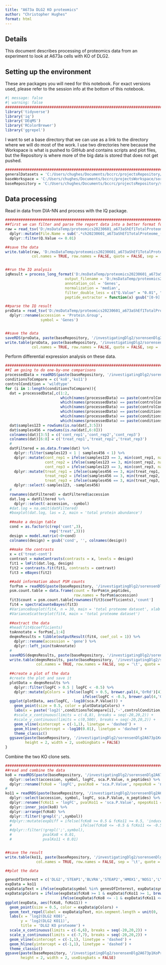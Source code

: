 ```yaml
---
title: "A673a DLG2 KO proteomics"
author: "Christopher Hughes"
format: html
---
```


## Details

This document describes processing of proteomics data from an experiment to look at A673a cells with KO of DLG2.

## Setting up the environment

These are packages you will need for this notebook. For exact versions used, please refer to the session info at the bottom of this notebook.

```r
#| message: false
#| warning: false
##########################################################################################
library('tidyverse')
library('iq')
library('DEqMS')
library('RColorBrewer')
library('ggrepel')
```

I want to set a base directory that we can use as a link to the directory where we will do most of the work. I use two directories here because the Workspace is what is pushed to GitHub and contains scripts and plot files, but the Repository is where more of the big data is stored that does not get pushed.

```r
##########################################################################################
generalDatasets = 'C:/Users/chughes/Documents/bccrc/projectsRepository/generalDatasets'
baseWorkspace = 'C:/Users/chughes/Documents/bccrc/projectsWorkspace/sorensenLab/relatedToEwsCrisprManuscript'
baseRepository = 'C:/Users/chughes/Documents/bccrc/projectsRepository/sorensenLab/relatedToEwsCrisprManuscript'
```

## Data processing

Read in data from DIA-NN and process with the IQ package.

```r
##########################################################################################
##first we can filter and parse the report data into a better format for IQ
raw = read_tsv('D:/msDataTemp/proteomics20230601_a673aShEf1TotalProteome/report-first-pass.tsv', show_col_types = FALSE) %>%
  dplyr::mutate(File.Name = sub('.*ch20230601_a673aShEf1TotalProteome_(.*)_dia_[123]\\.mzML', '\\1', File.Name)) %>%
  dplyr::filter(Q.Value <= 0.01)

##save the data
write.table(raw, 'D:/msDataTemp/proteomics20230601_a673aShEf1TotalProteome/reportParsed.tsv', 
            col.names = TRUE, row.names = FALSE, quote = FALSE, sep = '\t')


##run the IQ analysis
iqResult = process_long_format('D:/msDataTemp/proteomics20230601_a673aShEf1TotalProteome/reportParsed.tsv', 
                           output_filename = 'D:/msDataTemp/proteomics20230601_a673aShEf1TotalProteome/reportParsedIqQuant.tsv',
                           annotation_col = 'Genes',
                           normalization = 'median',
                           filter_double_less = c("Q.Value" = "0.01", "PG.Q.Value" = "0.01"),
                           peptide_extractor = function(x) gsub("[0-9].*$", "", x))

##parse the IQ result
proData = read_tsv('D:/msDataTemp/proteomics20230601_a673aShEf1TotalProteome/reportParsedIqQuant.tsv', show_col_types = FALSE) %>%
  dplyr::rename(accession = 'Protein.Group',
                symbol = 'Genes')


##save the data
saveRDS(proData, paste(baseRepository, '/investigatingDlg2/sorensenDlg2A673aKoProteomics/datasetOutputs/dataset_processedA673aDlg2KoTotalProteome.rds', sep = ''))
write.table(proData, paste(baseRepository, '/investigatingDlg2/sorensenDlg2A673aKoProteomics/datasetOutputs/dataset_processedA673aDlg2KoTotalProteome.tsv', sep = ''), 
            col.names = TRUE, row.names = FALSE, quote = FALSE, sep = '\t')
```

Perform differential expression analysis on these data. 

```r
##########################################################################################
##I am going to do one-by-one comparisons
processedData = readRDS(paste(baseRepository, '/investigatingDlg2/sorensenDlg2A673p1KoProteomics/datasetOutputs/dataset_processedMbrA673p1Dlg2KoTotalProteome.rds', sep = ''))
conditionsToCompare = c('ko8','ko11')
controlCondition = 'wildtype'
for (i in 1:length(conditionsToCompare)){
  dat = processedData[,c(1:2, 
                         which(names(processedData) == paste(controlCondition, '_rep1', sep = '')),
                         which(names(processedData) == paste(controlCondition, '_rep2', sep = '')),
                         which(names(processedData) == paste(controlCondition, '_rep3', sep = '')),
                         which(names(processedData) == paste(conditionsToCompare[i], '_rep1', sep = '')),
                         which(names(processedData) == paste(conditionsToCompare[i], '_rep2', sep = '')),
                         which(names(processedData) == paste(conditionsToCompare[i], '_rep3', sep = '')))]
  dat$samples123 = rowSums(is.na(dat[,3:5]))
  dat$samples456 = rowSums(is.na(dat[,6:8]))
  colnames(dat)[3:5] = c('cont_rep1','cont_rep2','cont_rep3')
  colnames(dat)[6:8] = c('treat_rep1','treat_rep2','treat_rep3')
  #
  datFiltered = as.data.frame(dat) %>%
    dplyr::filter(samples123 < 1 | samples456 < 1) %>%
    dplyr::mutate(cont_rep1 = ifelse(samples123 == 3, min(cont_rep1, na.rm = TRUE), cont_rep1),
                  cont_rep2 = ifelse(samples123 == 3, min(cont_rep2, na.rm = TRUE), cont_rep2),
                  cont_rep3 = ifelse(samples123 == 3, min(cont_rep3, na.rm = TRUE), cont_rep3)) %>%
    dplyr::mutate(treat_rep1 = ifelse(samples456 == 3, min(treat_rep1, na.rm = TRUE), treat_rep1),
                  treat_rep2 = ifelse(samples456 == 3, min(treat_rep2, na.rm = TRUE), treat_rep2),
                  treat_rep3 = ifelse(samples456 == 3, min(treat_rep3, na.rm = TRUE), treat_rep3)) %>%
    dplyr::select(-samples123, -samples456)
  #
  rownames(datFiltered) = datFiltered$accession
  dat.log = datFiltered %>%
    dplyr::select(-accession, -symbol)
  #dat.log = na.omit(datFiltered)
  #boxplot(dat.log, las = 2, main = 'total protein abundance')
  
  ##make a design table
  cond = as.factor(c(rep('cont',3),
                    rep('treat',3)))
  design = model.matrix(~0+cond)
  colnames(design) = gsub('cond', '', colnames(design))
  
  ##make the contrasts
  x = c('treat-cont')
  contrast = makeContrasts(contrasts = x, levels = design)
  fit1 = lmFit(dat.log, design)
  fit2 = contrasts.fit(fit1, contrasts = contrast)
  fit3 = eBayes(fit2)

  ##add information about PSM counts
  forPsm = readRDS(paste(baseRepository, '/investigatingDlg2/sorensenDlg2A673p1KoProteomics/datasetOutputs/dataset_processedMbrA673p1Dlg2KoTotalProteome.rds', sep = ''))
  psm.count.table = data.frame(count = forPsm$n_peptides,
                               row.names = forPsm$accession)
  fit3$count = psm.count.table[rownames(fit3$coefficients),'count']
  fit4 = spectraCounteBayes(fit3)
  #VarianceBoxplot(fit4, n = 30, main = 'total proteome dataset', xlab = 'psm count')
  #VarianceScatterplot(fit4, main = 'total proteome dataset')
  
  ##extract the data
  #head(fit4$coefficients)
  toAnnotate = forPsm[,1:4]
  deqmsResults = tibble(outputResult(fit4, coef_col = 1)) %>%
    dplyr::rename(accession = 'gene') %>%
    dplyr::left_join(toAnnotate)
  #
  saveRDS(deqmsResults, paste(baseRepository, '/investigatingDlg2/sorensenDlg2A673p1KoProteomics/datasetOutputs/dataset_deqmsMbr_', conditionsToCompare[i], '-', controlCondition, '.rds', sep = ''))
  write.table(deqmsResults, paste(baseRepository, '/investigatingDlg2/sorensenDlg2A673p1KoProteomics/datasetOutputs/dataset_deqmsMbr_', conditionsToCompare[i], '-', controlCondition, '.tsv', sep = ''),
              col.names = TRUE, row.names = FALSE, sep = '\t', quote = FALSE)
  
  ##create a plot of the data
  #create the plot and save it
  plotData = deqmsResults %>%
    dplyr::filter(logFC > 0.5 | logFC < -0.5) %>%
    dplyr::mutate(pColors = ifelse(logFC > 0.5, brewer.pal(4,'OrRd')[4],
                                   ifelse(logFC < -0.5, brewer.pal(4,'GnBu')[4], brewer.pal(3,'Greys')[2])))
  ggplot(plotData, aes(logFC, -log10(sca.P.Value))) +
    geom_point(size = 0.5, color = plotData$pColors) +
    labs(x = paste('log2(',conditionsToCompare[i],'-',controlCondition,')',sep=''), y = '-log10(p-value)', title = 'Differential abundance') +
    #scale_x_continuous(limits = c(-8,8), breaks = seq(-20,20,2)) +
    #scale_y_continuous(limits = c(0,500), breaks = seq(-20,20,2)) +
    geom_vline(xintercept = c(-1,1), linetype = 'dashed') +
    geom_hline(yintercept = -log10(0.01), linetype = 'dashed') +
    theme_classic()
  ggsave(paste(baseRepository, '/investigatingDlg2/sorensenDlg2A673p1KoProteomics/plots/scatter_deqmsMbr_', conditionsToCompare[i], '-', controlCondition, '.pdf', sep = ''),
         height = 2, width = 2, useDingbats = FALSE)
}
```

Combine the two KO clone sets.

```r
##########################################################################################
##read and combine the data
ko8 = readRDS(paste(baseRepository, '/investigatingDlg2/sorensenDlg2A673p1KoProteomics/datasetOutputs/dataset_deqmsMbr_ko8-wildtype.rds', sep = '')) %>%
  dplyr::select(accession, symbol, logFC, sca.P.Value, n_peptides) %>%
  dplyr::rename(fcKo8 = 'logFC', pvalKo8 = 'sca.P.Value', npepsKo8 = 'n_peptides')
#  
ko11 = readRDS(paste(baseRepository, '/investigatingDlg2/sorensenDlg2A673p1KoProteomics/datasetOutputs/dataset_deqmsMbr_ko11-wildtype.rds', sep = '')) %>%
  dplyr::select(accession, symbol, logFC, sca.P.Value, n_peptides) %>%
  dplyr::rename(fcKo11 = 'logFC', pvalKo11 = 'sca.P.Value', npepsKo11 = 'n_peptides') %>%
  dplyr::inner_join(ko8) %>%
  dplyr::arrange(fcKo8) %>%
  dplyr::filter(!grepl(';',symbol))
  #dplyr::mutate(expDiff = ifelse(fcKo8 >= 0.5 & fcKo11 >= 0.5, 'induced',
  #                               ifelse(fcKo8 <= -0.5 & fcKo11 <= -0.5, 'depleted', 'variable'))) %>%
  #dplyr::filter(!grepl(';',symbol),
  #              pvalKo8 < 0.01,
  #              pvalKo11 < 0.01)


##save the result
write.table(ko11, paste(baseRepository, '/investigatingDlg2/sorensenDlg2A673p1KoProteomics/datasetOutputs/dataset_deqmsMbr_ko8PlusKo11.tsv', sep = ''),
              col.names = TRUE, row.names = FALSE, sep = '\t', quote = FALSE)

##plot the data

genesOfInterest = c('DLG2','STEAP1','BLVRA','STEAP2','HMOX1','NOS1','LY96')
expData = ko11
expData$pText = ifelse(expData$symbol %in% genesOfInterest, expData$symbol, '')
expData$pColors = ifelse(expData$fcKo8 >= 1 & expData$fcKo11 >= 1, brewer.pal(4,'OrRd')[4],
                         ifelse(expData$fcKo8 <= -1 & expData$fcKo11 <= -1, brewer.pal(4,'GnBu')[4], brewer.pal(4,'Greys')[3]))
ggplot(expData, aes(fcKo8, fcKo11)) +
  geom_point(size = 0.5, color = expData$pColors) +
  geom_text_repel(label = expData$pText, min.segment.length = unit(0, 'lines'), nudge_x = -1, nudge_y = -2, max.overlaps = 55000, size = 2, segment.size = 0.25) +
  labs(x = 'log2(DLG2 KO8)', 
       y = 'log2(DLG2 KO11)', 
       title = 'DLG2 KO proteome') +
  scale_x_continuous(limits = c(-6,6), breaks = seq(-20,20,2)) +
  scale_y_continuous(limits = c(-7,7), breaks = seq(-20,20,2)) +
  geom_vline(xintercept = c(-1,1), linetype = 'dashed') +
  geom_hline(yintercept = c(-1,1), linetype = 'dashed') +
  theme_classic()
ggsave(paste(baseRepository, '/investigatingDlg2/sorensenDlg2A673p1KoProteomics/plots/scatter_deqms_a673p1Ko8VsKo11.pdf', sep = ''),
       height = 2, width = 2, useDingbats = FALSE)
```
